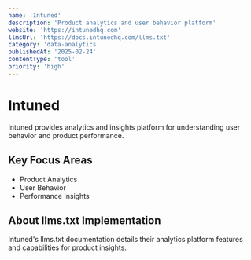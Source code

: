```yaml
---
name: 'Intuned'
description: 'Product analytics and user behavior platform'
website: 'https://intunedhq.com'
llmsUrl: 'https://docs.intunedhq.com/llms.txt'
category: 'data-analytics'
publishedAt: '2025-02-24'
contentType: 'tool'
priority: 'high'
---
```


# Intuned

Intuned provides analytics and insights platform for understanding user behavior and product performance.

## Key Focus Areas

- Product Analytics
- User Behavior
- Performance Insights

## About llms.txt Implementation

Intuned's llms.txt documentation details their analytics platform features and capabilities for product insights.
